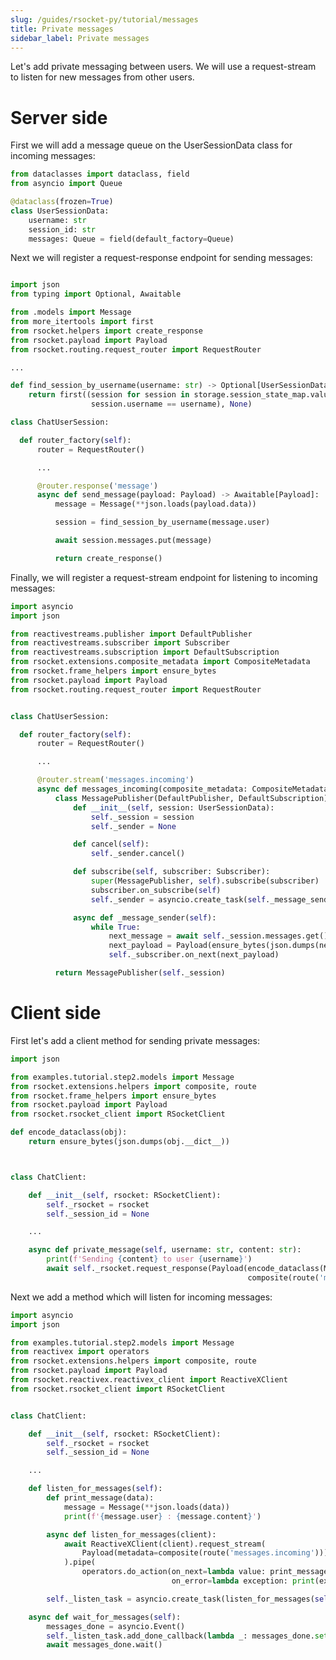 ```yaml
---
slug: /guides/rsocket-py/tutorial/messages
title: Private messages
sidebar_label: Private messages
---
```


Let's add private messaging between users. We will use a request-stream to listen for new messages from other users.

# Server side

First we will add a message queue on the UserSessionData class for incoming messages:

```py
from dataclasses import dataclass, field
from asyncio import Queue

@dataclass(frozen=True)
class UserSessionData:
    username: str
    session_id: str
    messages: Queue = field(default_factory=Queue)
```

Next we will register a request-response endpoint for sending messages:

```py

import json
from typing import Optional, Awaitable

from .models import Message
from more_itertools import first
from rsocket.helpers import create_response
from rsocket.payload import Payload
from rsocket.routing.request_router import RequestRouter

...

def find_session_by_username(username: str) -> Optional[UserSessionData]:
    return first((session for session in storage.session_state_map.values() if
                  session.username == username), None)

class ChatUserSession:

  def router_factory(self):
      router = RequestRouter()

      ...

      @router.response('message')
      async def send_message(payload: Payload) -> Awaitable[Payload]:
          message = Message(**json.loads(payload.data))

          session = find_session_by_username(message.user)

          await session.messages.put(message)

          return create_response()
```

Finally, we will register a request-stream endpoint for listening to incoming messages:

```py
import asyncio
import json

from reactivestreams.publisher import DefaultPublisher
from reactivestreams.subscriber import Subscriber
from reactivestreams.subscription import DefaultSubscription
from rsocket.extensions.composite_metadata import CompositeMetadata
from rsocket.frame_helpers import ensure_bytes
from rsocket.payload import Payload
from rsocket.routing.request_router import RequestRouter


class ChatUserSession:

  def router_factory(self):
      router = RequestRouter()

      ...

      @router.stream('messages.incoming')
      async def messages_incoming(composite_metadata: CompositeMetadata):
          class MessagePublisher(DefaultPublisher, DefaultSubscription):
              def __init__(self, session: UserSessionData):
                  self._session = session
                  self._sender = None

              def cancel(self):
                  self._sender.cancel()

              def subscribe(self, subscriber: Subscriber):
                  super(MessagePublisher, self).subscribe(subscriber)
                  subscriber.on_subscribe(self)
                  self._sender = asyncio.create_task(self._message_sender())

              async def _message_sender(self):
                  while True:
                      next_message = await self._session.messages.get()
                      next_payload = Payload(ensure_bytes(json.dumps(next_message.__dict__)))
                      self._subscriber.on_next(next_payload)

          return MessagePublisher(self._session)
```

# Client side

First let's add a client method for sending private messages:

```py
import json

from examples.tutorial.step2.models import Message
from rsocket.extensions.helpers import composite, route
from rsocket.frame_helpers import ensure_bytes
from rsocket.payload import Payload
from rsocket.rsocket_client import RSocketClient

def encode_dataclass(obj):
    return ensure_bytes(json.dumps(obj.__dict__))



class ChatClient:

    def __init__(self, rsocket: RSocketClient):
        self._rsocket = rsocket
        self._session_id = None

    ...

    async def private_message(self, username: str, content: str):
        print(f'Sending {content} to user {username}')
        await self._rsocket.request_response(Payload(encode_dataclass(Message(username, content)),
                                                     composite(route('message'))))
```

Next we add a method which will listen for incoming messages:

```py
import asyncio
import json

from examples.tutorial.step2.models import Message
from reactivex import operators
from rsocket.extensions.helpers import composite, route
from rsocket.payload import Payload
from rsocket.reactivex.reactivex_client import ReactiveXClient
from rsocket.rsocket_client import RSocketClient


class ChatClient:

    def __init__(self, rsocket: RSocketClient):
        self._rsocket = rsocket
        self._session_id = None

    ...

    def listen_for_messages(self):
        def print_message(data):
            message = Message(**json.loads(data))
            print(f'{message.user} : {message.content}')

        async def listen_for_messages(client):
            await ReactiveXClient(client).request_stream(
                Payload(metadata=composite(route('messages.incoming')))
            ).pipe(
                operators.do_action(on_next=lambda value: print_message(value.data),
                                    on_error=lambda exception: print(exception)))

        self._listen_task = asyncio.create_task(listen_for_messages(self._rsocket))

    async def wait_for_messages(self):
        messages_done = asyncio.Event()
        self._listen_task.add_done_callback(lambda _: messages_done.set())
        await messages_done.wait()
```

